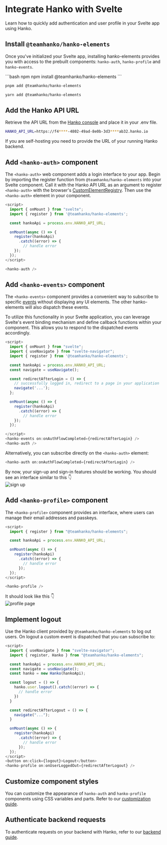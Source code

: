 # Integrate Hanko with Svelte

Learn how to quickly add authentication and user profile in your Svelte app using Hanko.

## Install `@teamhanko/hanko-elements`

Once you've initialized your Svelte app, installing hanko-elements provides you with access to the prebuilt components: `hanko-auth`, `hanko-profile` and `hanko-events`.

<CodeGroup>
```bash npm
npm install @teamhanko/hanko-elements
```

```bash pnpm
pnpm add @teamhanko/hanko-elements
```

```bash yarn
yarn add @teamhanko/hanko-elements
```
</CodeGroup>

## Add the Hanko API URL

Retrieve the API URL from the [Hanko console](https://cloud.hanko.io/) and place it in your .env file.

```sh .env
HANKO_API_URL=https://f4****-4802-49ad-8e0b-3d3****ab32.hanko.io
```

<Note>
  If you are self-hosting you need to provide the URL of your running Hanko
  backend.
</Note>

## Add `<hanko-auth>` component

The `<hanko-auth>` web component adds a login interface to your app. Begin by importing the register function from `@teamhanko/hanko-elements` into your Svelte component. Call it with the Hanko API URL as an argument to register `<hanko-auth>` with the browser's [CustomElementRegistry](https://developer.mozilla.org/de/docs/Web/API/CustomElementRegistry). Then use the `<hanko-auth>` element in your component.


```js HankoAuth.svelte
<script>
  import { onMount } from "svelte";
  import { register } from '@teamhanko/hanko-elements';

  const hankoApi = process.env.HANKO_API_URL;

  onMount(async () => {
    register(hankoApi)
      .catch((error) => {
        // handle error
    });
  });
</script>

<hanko-auth />
```

## Add `<hanko-events>` component

The `<hanko-events>` component provides a convenient way to subscribe to specific
[events](https://github.com/teamhanko/hanko/blob/main/frontend/elements/README.md#events) without displaying any UI elements.
The other hanko-elements will also dispatch these events.

To utilize this functionality in your Svelte application, you can leverage Svelte's event binding mechanism and define
callback functions within your component. This allows you to respond to the dispatched events accordingly.

```js HankoAuth.svelte
<script>
  import { onMount } from "svelte";
  import { useNavigate } from "svelte-navigator";
  import { register } from '@teamhanko/hanko-elements';

  const hankoApi = process.env.HANKO_API_URL;
  const navigate = useNavigate();

  const redirectAfterLogin = () => {
    // successfully logged in, redirect to a page in your application
    navigate('...');
  };

  onMount(async () => {
    register(hankoApi)
      .catch((error) => {
        // handle error
    });
  });

</script>
<hanko-events on:onAuthFlowCompleted={redirectAfterLogin} />
<hanko-auth />
```

Alternatively, you can subscribe directly on the `<hanko-auth>` element:

```js
<hanko-auth on:onAuthFlowCompleted={redirectAfterLogin} />
```

By now, your sign-up and sign-in features should be working. You should see an interface similar to this 👇
<br />
<img
  src="/images/fullstack-guide/next-one.png"
  alt="sign up"
  width={500}
/>

## Add `<hanko-profile>` component

The `<hanko-profile>` component provides an interface, where users can manage their email addresses and passkeys.

```js HankoProfile.svelte
<script>
  import { register } from "@teamhanko/hanko-elements";

  const hankoApi = process.env.HANKO_API_URL;

  onMount(async () => {
    register(hankoApi)
      .catch((error) => {
        // handle error
      });
  });
</script>

<hanko-profile />
```

It should look like this 👇
<br />
<img
  src="/images/fullstack-guide/next-two.png"
  alt="profile page"
  width={500}
/>

## Implement logout

Use the Hanko client provided by `@teamhanko/hanko-elements` to log out users. On logout a custom event is
dispatched that you can subscribe to:

```js HankoProfile.svelte
<script>
  import { useNavigate } from "svelte-navigator";
  import { register, Hanko } from "@teamhanko/hanko-elements";

  const hankoApi = process.env.HANKO_API_URL;
  const navigate = useNavigate();
  const hanko = new Hanko(hankoApi);

  const logout = () => {
    hanko.user.logout().catch((error) => {
      // handle error
    })
  }

  const redirectAfterLogout = () => {
    navigate("...");
  }

  onMount(async () => {
    register(hankoApi)
      .catch((error) => {
        // handle error
      });
  });
</script>
<button on:click={logout}>Logout</button>
<hanko-profile on:onUserLoggedOut={redirectAfterLogout} />
```

## Customize component styles

You can customize the appearance of `hanko-auth` and `hanko-profile` components using CSS variables and parts. Refer to our [customization guide](https://github.com/teamhanko/hanko/tree/main/frontend/elements#ui-customization).

## Authenticate backend requests

To authenticate requests on your backend with Hanko, refer to our [backend guide](/quickstarts/backend).
